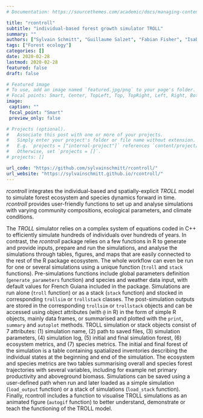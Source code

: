 ```yaml
---
# Documentation: https://sourcethemes.com/academic/docs/managing-content/

title: "rcontroll"
subtitle: "individual-based forest growth simulator TROLL"
summary: ""
authors: ["Sylvain Schmitt", "Guillaume Salzet", "Fabian Fisher", "Isabelle Marechaux", "Jerome Chave"]
tags: ["Forest ecology"]
categories: []
date: 2020-02-28
lastmod: 2020-02-28
featured: false
draft: false

# Featured image
# To use, add an image named `featured.jpg/png` to your page's folder.
# Focal points: Smart, Center, TopLeft, Top, TopRight, Left, Right, BottomLeft, Bottom, BottomRight.
image:
 caption: ""
 focal_point: "Smart"
 preview_only: false

# Projects (optional).
#   Associate this post with one or more of your projects.
#   Simply enter your project's folder or file name without extension.
#   E.g. `projects = ["internal-project"]` references `content/project/deep-learning/index.md`.
#   Otherwise, set `projects = []`.
# projects: []

url_code: "https://github.com/sylvainschmitt/rcontroll/"
url_website: "https://sylvainschmitt.github.io/rcontroll/"
---
```


*rcontroll* integrates the individual-based  and spatially-explicit *TROLL* model to simulate forest ecosystem and species dynamics forward in time.
*rcontroll* provides user-friendly functions to set up and analyse simulations with varying community compositions, ecological parameters, and climate conditions.

The *TROLL* simulator relies on a complex system of equations coded in C++ to efficiently simulate hundreds of individuals over hundreds of years.
In contrast, the *rcontroll* package relies on a few functions in R to generate and provide inputs, prepare and run the simulations, and analyse the simulations through tables, figures, and maps that are easily connected to the rest of the R package ecosystem. 
The whole workflow can even be run for one or several simulations using a unique function (`troll` and `stack` functions). 
Pre-simulations functions include global parameters definition (`generate_parameters` function) and species and weather data input, with default values for French Guiana included in the package.
Simulations are run alone (`troll` function) or as a stack (`stack` function) and stocked in corresponding `trollsim` or `trollstack`  classes.
The post-simulation outputs are stored in the corresponding `trollsim` or `trollstack` objects and can be accessed using object attributes (with `@` in R) in the form of simple R objects, mainly data frames, or summarised and plotted with the `print`, `summary` and `autoplot` methods. 
TROLL simulation or stack objects consist of 7 attributes: (1) simulation name, (2) path to saved files, (3) simulation parameters, (4) simulation log, (5) initial and final simulation forest, (6) ecosystem metrics, and (7) species metrics.
The initial and final forest of the simulation is a table containing spatialized inventories describing the individual states at the beginning and end of the simulation.
The ecosystem and species metrics are two tables summarising overall and species forest trajectories with several variables, including for example net primary productivity and aboveground biomass. 
Simulations can be saved using a user-defined path when run and later loaded as a simple simulation (`load_output` function) or a stack of simulations (`load_stack` function). 
Finally, rcontroll includes a function to visualise TROLL simulations as an animated figure (`autogif` function) to better understand, demonstrate or teach the functioning of the TROLL model.
